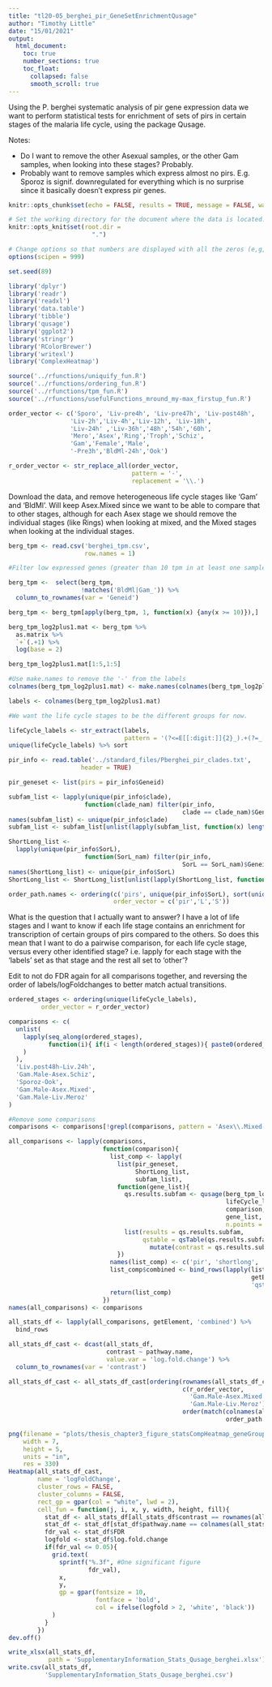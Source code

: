 ```yaml
---
title: "tl20-05_berghei_pir_GeneSetEnrichmentQusage"
author: "Timothy Little"
date: "15/01/2021"
output: 
  html_document:
    toc: true
    number_sections: true
    toc_float:
      collapsed: false
      smooth_scroll: true
---
```


Using the P. berghei systematic analysis of pir gene expression data we want to perform statistical tests for enrichment of sets of pirs in certain stages of the malaria life cycle, using the package Qusage.

Notes:

* Do I want to remove the other Asexual samples, or the other Gam samples, when looking into these stages? Probably.
* Probably want to remove samples which express almost no pirs. E.g. Sporoz is signif. downregulated for everything which is no surprise since it basically doesn't express pir genes.

```r
knitr::opts_chunk$set(echo = FALSE, results = TRUE, message = FALSE, warning = FALSE)

# Set the working directory for the document where the data is located.
knitr::opts_knit$set(root.dir = 
                       ".")

# Change options so that numbers are displayed with all the zeros (e,g, as 1000000 not 1e6)
options(scipen = 999) 

set.seed(89)
```

```r
library('dplyr')
library('readr')
library('readxl')
library('data.table')
library('tibble')
library('qusage')
library('ggplot2')
library('stringr')
library('RColorBrewer')
library('writexl')
library('ComplexHeatmap')
```

```r
source('../rfunctions/uniquify_fun.R')
source('../rfunctions/ordering_fun.R')
source('../rfunctions/tpm_fun.R')
source('../rfunctions/usefulFunctions_mround_my-max_firstup_fun.R')
```

```r
order_vector <- c('Sporo', 'Liv-pre4h', 'Liv-pre47h', 'Liv-post48h',
                 'Liv-2h','Liv-4h','Liv-12h', 'Liv-18h',
                 'Liv-24h' ,'Liv-36h','48h','54h','60h',
                 'Mero','Asex','Ring','Troph','Schiz',
                 'Gam','Female','Male',
                 '-Pre3h','BldMl-24h','Ook')

r_order_vector <- str_replace_all(order_vector, 
                                  pattern = '-', 
                                  replacement = '\\.')
```

Download the data, and remove heterogeneous life cycle stages like 'Gam' and 'BldMl'. Will keep Asex.Mixed since we want to be able to compare that to other stages, although for each Asex stage we should remove the individual stages (like Rings) when looking at mixed, and the Mixed stages when looking at the individual stages.


```r
berg_tpm <- read.csv('berghei_tpm.csv',
                     row.names = 1)

#Filter low expressed genes (greater than 10 tpm in at least one sample), convert to a matrix, add 1 for the log transformation, then transform to log2

berg_tpm <-  select(berg_tpm, 
                    !matches('BldMl|Gam_')) %>% 
  column_to_rownames(var = 'Geneid')

berg_tpm <- berg_tpm[apply(berg_tpm, 1, function(x) {any(x >= 10)}),]

berg_tpm_log2plus1.mat <- berg_tpm %>% 
  as.matrix %>% 
  `+`(.+1) %>% 
  log(base = 2)

berg_tpm_log2plus1.mat[1:5,1:5]

```

```r
#Use make.names to remove the '-' from the labels
colnames(berg_tpm_log2plus1.mat) <- make.names(colnames(berg_tpm_log2plus1.mat))

labels <- colnames(berg_tpm_log2plus1.mat)

#We want the life cycle stages to be the different groups for now.

lifeCycle_labels <- str_extract(labels, 
                                pattern = '(?<=E[[:digit:]]{2}_).+(?=_[[:digit:]]{1,2})')
unique(lifeCycle_labels) %>% sort

```

```r
pir_info <- read.table('../standard_files/Pberghei_pir_clades.txt',
                    header = TRUE)

pir_geneset <- list(pirs = pir_info$Geneid)

subfam_list <- lapply(unique(pir_info$clade), 
                     function(clade_nam) filter(pir_info, 
                                                clade == clade_nam)$Geneid)
names(subfam_list) <- unique(pir_info$clade)
subfam_list <- subfam_list[unlist(lapply(subfam_list, function(x) length(x) > 3))]

ShortLong_list <- 
  lapply(unique(pir_info$SorL), 
                     function(SorL_nam) filter(pir_info, 
                                                SorL == SorL_nam)$Geneid)
names(ShortLong_list) <- unique(pir_info$SorL)
ShortLong_list <- ShortLong_list[unlist(lapply(ShortLong_list, function(x) length(x) > 3))]

order_path.names <- ordering(c('pirs', unique(pir_info$SorL), sort(unique(pir_info$clade))), 
                             order_vector = c('pir','L','S'))

```

What is the question that I actually want to answer? I have a lot of life stages and I want to know if each life stage contains an enrichment for transcription of certain groups of pirs compared to the others. So does this mean that I want to do a pairwise comparison, for each life cycle stage, versus every other identified stage? i.e. lapply for each stage with the 'labels' set as that stage and the rest all set to 'other'?

Edit to not do FDR again for all comparisons together, and reversing the order of labels/logFoldchanges to better match actual transitions.

```r
ordered_stages <- ordering(unique(lifeCycle_labels),
         order_vector = r_order_vector)

comparisons <- c(
  unlist(
    lapply(seq_along(ordered_stages),
           function(i){ if(i < length(ordered_stages)){ paste0(ordered_stages[i+1],'-',ordered_stages[i]) } }
    )
  ),
  'Liv.post48h-Liv.24h',
  'Gam.Male-Asex.Schiz',
  'Sporoz-Ook',
  'Gam.Male-Asex.Mixed',
  'Gam.Male-Liv.Meroz'
)

#Remove some comparisons
comparisons <- comparisons[!grepl(comparisons, pattern = 'Asex\\.Mixed-Asex\\.Ring')]

all_comparisons <- lapply(comparisons, 
                          function(comparison){
                            list_comp <- lapply(
                              list(pir_geneset,
                                   ShortLong_list,
                                   subfam_list), 
                              function(gene_list){
                                qs.results.subfam <- qusage(berg_tpm_log2plus1.mat,
                                                            lifeCycle_labels,
                                                            comparison,
                                                            gene_list,
                                                            n.points = 2^18)
                                list(results = qs.results.subfam, 
                                     qstable = qsTable(qs.results.subfam) %>% 
                                       mutate(contrast = qs.results.subfam$contrast))
                              })
                            names(list_comp) <- c('pir', 'shortlong', 'subfam')
                            list_comp$combined <- bind_rows(lapply(list_comp, 
                                                                   getElement, 
                                                                   'qstable'))
                            return(list_comp)
                          })
names(all_comparisons) <- comparisons
```

```r

all_stats_df <- lapply(all_comparisons, getElement, 'combined') %>% 
  bind_rows

all_stats_df_cast <- dcast(all_stats_df,
                           contrast ~ pathway.name,
                           value.var = 'log.fold.change') %>% 
  column_to_rownames(var = 'contrast')

all_stats_df_cast <- all_stats_df_cast[ordering(rownames(all_stats_df_cast),
                                                c(r_order_vector,
                                                  'Gam.Male-Asex.Mixed',
                                                  'Gam.Male-Liv.Meroz')),
                                                order(match(colnames(all_stats_df_cast), 
                                                            order_path.names))]

png(filename = "plots/thesis_chapter3_figure_statsCompHeatmap_geneGroups.png",
    width = 7,
    height = 5,
    units = "in",
    res = 330)
Heatmap(all_stats_df_cast,
        name = 'logFoldChange',
        cluster_rows = FALSE,
        cluster_columns = FALSE,
        rect_gp = gpar(col = "white", lwd = 2),
        cell_fun = function(j, i, x, y, width, height, fill){
          stat_df <- all_stats_df[all_stats_df$contrast == rownames(all_stats_df_cast)[i],]
          stat_df <- stat_df[stat_df$pathway.name == colnames(all_stats_df_cast)[j],]
          fdr_val <- stat_df$FDR
          logfold <- stat_df$log.fold.change
          if(fdr_val <= 0.05){
            grid.text(
              sprintf("%.3f", #One significant figure
                      fdr_val),
              x,
              y,
              gp = gpar(fontsize = 10,
                        fontface = 'bold',
                        col = ifelse(logfold > 2, 'white', 'black'))
            )
          }
        })
dev.off()
```

```r
write_xlsx(all_stats_df,
           path = 'SupplementaryInformation_Stats_Qusage_berghei.xlsx')
write.csv(all_stats_df,
          'SupplementaryInformation_Stats_Qusage_berghei.csv')
```


